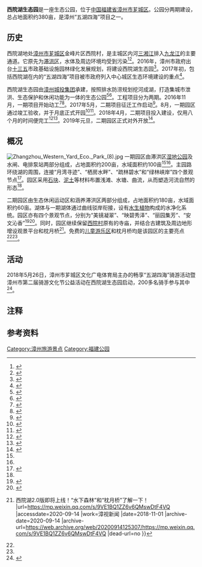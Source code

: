 {{Infobox park
|name          = 西院湖生态园
|image         = Zhangzhou Western Yard Eco. Park (6).jpg
|location      = {{CHN}}[[福建省|福建省]][[漳州市|漳州市]][[芗城区|芗城区]]江滨路
|coordinates   = {{Coord|24.51962138|117.61120726}}
|locmapin      = 
|map_width     = 
|map_caption   = 
|area          = 380亩
|opened        = {{Start date|2017|8}}
|status        = 全年开放
}}
'''西院湖生态园'''是一座生态公园，位于[[中华人民共和国|中国]][[福建省|福建省]][[漳州市|漳州市]][[芗城区|芗城区]]。公园分两期建设，总占地面积约380亩，是漳州“五湖四海”项目之一。

== 历史 ==
西院湖地处[[漳州市|漳州市]][[芗城区|芗城区]]金峰片区西院村，是主城区内河[[三湘江|三湘江]]排入[[九龙江|九龙江]]的主要通道。它原先为[[滞洪区|滞洪区]]，水体及周边环境均受到污染<ref>{{cite news |author=张旭 |editor1=朱俊辉 |editor2=林堃 |title=掀开西院湖神秘面纱 |url=http://szb.zzxww.com/html/2017-07/26/content_154328.htm |accessdate=2020-09-14 |work=闽南日报 |date=2017-07-26 |archive-date=2020-09-14 |archive-url=https://web.archive.org/web/20200914101257/http://szb.zzxww.com/html/2017-07/26/content_154328.htm |dead-url=no }}</ref><ref>{{cite news |author=郑凯 |editor1=刘铭明 |editor2=林堃 |title=西院湖：生态+防洪 打造会“呼吸”的湖 |url=http://szb.zzxww.com/html/2018-11/23/content_199809.htm |accessdate=2020-09-13 |work=闽南日报 |date=2018-11-23 |archive-date=2020-09-13 |archive-url=https://web.archive.org/web/20200913114305/http://szb.zzxww.com/html/2018-11/23/content_199809.htm |dead-url=no }}</ref>。2016年，漳州市政府出台[[十三五|十三五]]市政基础设施园林绿化发展规划，将建设西院湖生态园{{efn|当时的名称为“西院滞洪区公园”。}}<ref>{{cite news |author=萧镇平 |editor=杨艳娜 |title=漳州市区将再建多个公园 |url=http://epaper.taihainet.com/html/20161103/hxdb617318.html |accessdate=2020-09-13 |work=海峡导报 |date=2016-11-03 |archive-date=2020-09-13 |archive-url=https://web.archive.org/web/20200913114459/http://epaper.taihainet.com/html/20161103/hxdb617318.html |dead-url=no }}</ref>。2017年初，包括西院湖在内的“五湖四海”项目被市政府列入中心城区生态环境建设的重点<ref>{{cite news |author=陈丹 |title=“五湖四海”：“生态+”治理样本 |url=http://www.fj.xinhuanet.com/fjmp/20180225stjzlyb/index.htm |accessdate=2020-09-13 |work=新华网 |date=2018-02-25 |archive-date=2020-09-13 |archive-url=https://web.archive.org/web/20200913180751/http://www.fj.xinhuanet.com/fjmp/20180225stjzlyb/index.htm |dead-url=no }}</ref>。

西院湖生态园由[[漳州城投集团|漳州城投集团]]承建，按照排水防涝规划挖河成湖，打造集城市泄洪、生态保护和休闲功能为一体的生态公园<ref>{{cite news |author1=张韩丰 |author2=陈珺 |editor=苏仕颖 |title=漳州城投集团：践行生态+ 以匠心筑“五湖四海” |url=http://zz.mnw.cn/news/1906376.html |accessdate=2020-09-13 |work=闽南网 |date=2017-12-21 |archive-date=2020-09-13 |archive-url=https://web.archive.org/web/20200913180731/http://zz.mnw.cn/news/1906376.html |dead-url=no }}</ref><ref>{{cite news |author=詹托荣 |editor1=张子剑 |editor2=吴舟 |title=福建漳州探索“生态+”模式：让百姓看得见风景、摸得着幸福 |url=http://fj.people.com.cn/n2/2017/1015/c181466-30830423.html |accessdate=2020-09-14 |work=人民网 |date=2017-10-15 |archive-date=2020-09-14 |archive-url=https://web.archive.org/web/20200914101457/http://fj.people.com.cn/n2/2017/1015/c181466-30830423.html |dead-url=no }}</ref>。工程项目分为两期。2016年11月，一期项目开始动工<ref name=A>{{cite news |author=萧镇平 |editor=杨艳娜 |title=漳州西院公园将建四大园区 |url=http://epaper.taihainet.com/html/20161126/hxdb619011.html |accessdate=2020-09-13 |work=海峡导报 |date=2016-11-26 |archive-date=2020-09-13 |archive-url=https://web.archive.org/web/20200913114737/http://epaper.taihainet.com/html/20161126/hxdb619011.html |dead-url=no }}</ref><ref name=B>{{cite news |author=张旭 |editor1=林堃 |editor2=苏奕斌 |title=西院湖 于细节处见工夫 |url=http://szb.zzxww.com/html/2017-09/07/content_159223.htm |accessdate=2020-09-13 |work=闽南日报 |date=2017-09-07 |archive-date=2020-09-13 |archive-url=https://web.archive.org/web/20200913114950/http://szb.zzxww.com/html/2017-09/07/content_159223.htm |dead-url=no }}</ref>。2017年5月，二期项目征迁工作启动<ref>{{cite news |author=严秀华 |title=西院湖生态公园（二期）征迁工作正式启动 |url=http://fjzz.wenming.cn/xqdt_7336/xqdt_xc/201705/t20170522_4032965.html |accessdate=2020-09-13 |work=漳州文明网 |date=2017-05-18 |archive-date=2020-09-13 |archive-url=https://web.archive.org/web/20200913180654/http://fjzz.wenming.cn/xqdt_7336/xqdt_xc/201705/t20170522_4032965.html |dead-url=no }}</ref>。8月，一期园区通过竣工验收，并于月底正式开园<ref>{{cite news |author=程琳 |editor=周燕芬 |title=西院湖月底开门迎客 板块宜居区呼之欲出 |url=http://szb.zzxww.com/html/2017-08/17/content_156437.htm |accessdate=2020-09-13 |work=闽南日报 |date=2017-08-17 |archive-date=2020-09-13 |archive-url=https://web.archive.org/web/20200913115300/http://szb.zzxww.com/html/2017-08/17/content_156437.htm |dead-url=no }}</ref><ref>{{cite news |author=冯思佳 |editor1=吴鹏举 |editor2=林堃 |editor3=苏奕斌 |title=漳州西院湖生态园开园 |url=http://szb.zzxww.com/html/2017-08/31/content_158121.htm |accessdate=2020-09-13 |work=闽南日报 |date=2017-08-31 |archive-date=2020-09-13 |archive-url=https://web.archive.org/web/20200913115624/http://szb.zzxww.com/html/2017-08/31/content_158121.htm |dead-url=no }}</ref>。2018年4月，二期项目投入建设，仅用八个月的时间便完工<ref>{{cite news |author1=郑凯 |author2=刘小婷 |author3=郑文典 |editor1=刘长乐 |editor2=黄妍婷 |editor3=刘婧 |title=西院湖二期项目全面开建 |url=http://szb.zzxww.com/html/2018-04/17/content_180965.htm |accessdate=2020-09-13 |work=闽南日报 |date=2018-04-17 |archive-date=2020-09-13 |archive-url=https://web.archive.org/web/20200913115854/http://szb.zzxww.com/html/2018-04/17/content_180965.htm |dead-url=no }}</ref><ref>{{cite news |author=苏雄锋 |editor1=徐镜正 |editor2=刘婧 |editor3=曾周岚 |title=元旦，西院湖生态园二期开门迎客 |url=https://mp.weixin.qq.com/s/rodxQTrOrPuKzXOEK5h-ug |accessdate=2020-09-13 |work=闽南日报 |date=2018-12-29 |archive-date=2020-09-13 |archive-url=https://web.archive.org/web/20200913180708/https://mp.weixin.qq.com/s/rodxQTrOrPuKzXOEK5h-ug |dead-url=no }}</ref>。2019年元旦，二期园区正式对外开放<ref name=C>{{cite news |author1=杨瑞 |author2=郑凯 |title=西院湖生态园二期开放 |url=http://szb.zzxww.com/html/2019-01/02/content_203098.htm |accessdate=2020-09-13 |work=闽南日报 |date=2019-01-02 |archive-date=2020-09-13 |archive-url=https://web.archive.org/web/20200913120517/http://szb.zzxww.com/html/2019-01/02/content_203098.htm |dead-url=no }}</ref>。

== 概况 ==
[[File:Zhangzhou_Western_Yard_Eco._Park_(8).jpg|thumb]]
一期园区由滞洪区[[湿地公园|湿地公园]]及水闸、电排泵站两部分组成，占地面积约200亩，水域面积约100亩<ref name=A/><ref name=B/>。主园路环绕湖的周围，连接“月湾寻迹”、“栖房水畔”、“疏林碧水”和“绿林峡岸”四个景观节点<ref>{{cite news |author=韩金木 |editor1=张溢亮 |editor2=戴晓静 |title=【跟着芗芗走】西院湖生态园开门迎客了！ |url=https://mp.weixin.qq.com/s/cHYlsz0P8ZkYCVBpePQ6ZA |accessdate=2020-09-13 |work=芗城新闻中心 |date=2017-08-29 |archive-date=2020-09-13 |archive-url=https://web.archive.org/web/20200913180637/https://mp.weixin.qq.com/s/cHYlsz0P8ZkYCVBpePQ6ZA |dead-url=no }}</ref>。园区采用[[石块|石块]]、[[泥土|泥土]]等材料布置浅滩、水塘、曲流，从而塑造河流自然的形态<ref name=B/>。

二期园区由生态休闲运动区和涵养滞洪区两部分组成，占地面积约180亩，水域面积约60亩。湖体与一期湖体通过曲线驳岸衔接，设有[[水生植物|水生植物]]构成的水净化系统。园区亦有四个景观节点，分别为“美镜凝翠”、“映碧秀泽”、“丽园集芳”、“安文沁香”<ref>{{cite news |author=张韩丰 |editor=李晓灵 |title=漳州西院湖生态园二期 2019年元旦开放 |url=http://zz.mnw.cn/news/2106724.html |accessdate=2020-09-13 |work=闽南网 |date=2018-12-29 |archive-date=2020-09-13 |archive-url=https://web.archive.org/web/20200913120142/http://zz.mnw.cn/news/2106724.html |dead-url=no }}</ref><ref name=D>{{cite news |author1=陈志远 |author2=郑文典 |editor=叶同辉 |title=漳州市区西院湖2.0版美景初现 元旦开园迎客 |url=http://zzpd.fjsen.com/2018-12/31/content_21835332_all.htm |accessdate=2020-09-13 |work=东南网 |date=2018-12-31 |archive-date=2020-09-13 |archive-url=https://web.archive.org/web/20200913120349/http://zzpd.fjsen.com/2018-12/31/content_21835332_all.htm |dead-url=no }}</ref>。同时，园区继续保留[[西院村|西院村]]原有的寺庙，并结合古建筑及周边地形增设观景平台和枕月桥<ref>{{cite news |author1=刘小婷 |author2=吴昊 |editor1=陈欣 |editor2=刘菁 |title=独家视频 {{!}} 西院湖2.0版即将上线！“水下森林”和“枕月桥”了解一下！ |url=https://mp.weixin.qq.com/s/9VE1BQ1ZZ6v6QMswDtF4VQ |accessdate=2020-09-14 |work=漳视新闻 |date=2018-11-01 |archive-date=2020-09-14 |archive-url=https://web.archive.org/web/20200914125307/https://mp.weixin.qq.com/s/9VE1BQ1ZZ6v6QMswDtF4VQ |dead-url=no }}</ref>。免费的[[游乐园|儿童游乐区]]和枕月桥均是该园区的主要亮点<ref name=C/><ref name=D/>。

== 活动 ==
2018年5月26日，漳州市芗城区文化广电体育局主办的畅享“五湖四海”骑游活动暨漳州市第二届骑游文化节公益活动在西院湖生态园启动，200多名骑手参与其中<ref>{{cite web |author=任语 |title=“五湖四海”骑游福建漳州畅享骑行乐趣 |url=http://www.sport.gov.cn/n316/n343/n1191/c860394/content.html |website=国家体育总局 |accessdate=2020-09-13 |date=2018-05-28 |archive-date=2020-09-13 |archive-url=https://web.archive.org/web/20200913120735/http://www.sport.gov.cn/n316/n343/n1191/c860394/content.html |dead-url=no }}</ref>。

== 注释 ==
{{notelist}}

== 参考资料 ==
{{reflist|2}}

{{Commons Category}}

[[Category:漳州旅游景点|Category:漳州旅游景点]]
[[Category:福建公园|Category:福建公园]]